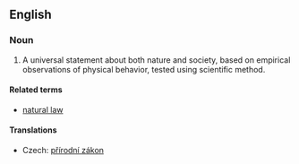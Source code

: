 ==English==
{{wikipedia}}
===Noun===
{{en-noun}}

# A universal statement about both nature and society, based on empirical observations of physical behavior, tested using scientific method.

====Related terms====
* [[natural law]]

====Translations====
{{trans-top|physical law}}
* Czech: [[přírodní zákon]] {{m}}
{{trans-mid}}
{{trans-bottom}}